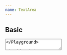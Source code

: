 ```yaml
---
name: TextArea
---
```



## Basic

<Playground>
  <TextArea placeholder="Start typing..." onChange={console.log} />
</Playground>

## With error

<Playground>
  <Toggle initial={true}>
    {({ on, toggle }) => (
      <>
        <TextArea
          error={on ? "There was an error" : null}
          defaultValue="This is some text"
          onChange={console.log}
        />
        <Spacer mb={3} />
        <Flex alignItems="center">
          <Checkbox selected={on} onSelect={toggle} />
          <Serif size="3">Show error</Serif>
        </Flex>
      </>
    )}
  </Toggle>
</Playground>

## With title

<Playground title="With title">
  <TextArea
    title="Note"
    error="There was an error"
    defaultValue="This is some text"
    onChange={console.log}
  />
</Playground>

## With title and description

<Playground>
  <TextArea
    title="Note"
    description="For your security do not share personal information."
    defaultValue="This is some text"
    onChange={console.log}
  />
</Playground>

## With character limit

<Playground>
  <TextArea
    title="Note"
    description="For your security do not share personal information."
    defaultValue="This is some text"
    characterLimit={200}
    onChange={console.log}
  />
</Playground>

## With character limit and error

<Playground>

    <Toggle initial={true}>
    {({ on, toggle }) => (
      <>
        <TextArea
          error={on ? "There was an error" : null}
          defaultValue="This is some text"
          characterLimit="322"
          title="Further details"
          description="Please provide any further pertinent details to help us assess your case."
          onChange={console.log}
        />
        <Spacer mb={3} />
        <Flex alignItems="center">
          <Checkbox selected={on} onSelect={toggle} />
          <Serif size="3">Show error</Serif>
        </Flex>
      </>
    )}

  </Toggle>
  </Playground>
